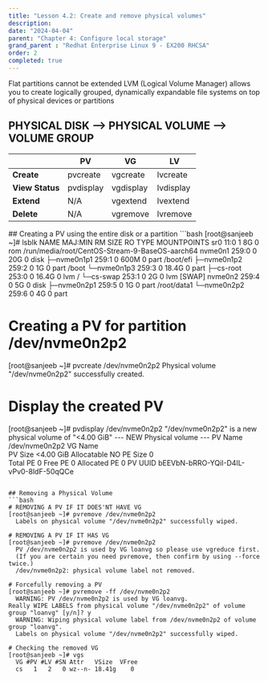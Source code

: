```yaml
---
title: "Lesson 4.2: Create and remove physical volumes"
description:
date: "2024-04-04"
parent: "Chapter 4: Configure local storage"
grand_parent : "Redhat Enterprise Linux 9 - EX200 RHCSA"
order: 2
completed: true
---
```


Flat partitions cannot be extended
LVM (Logical Volume Manager)  allows you to create logically grouped, dynamically expandable file systems on top of physical devices or partitions

## PHYSICAL DISK --> PHYSICAL VOLUME --> VOLUME GROUP 

<table>
<thead>
  <tr>
    <th></th>
    <th>PV</th>
    <th>VG</th>
    <th>LV</th>
  </tr>
  </thead>
  <tbody>
  <tr>
    <td><strong>Create</strong></td>
    <td>pvcreate</td>
    <td>vgcreate</td>
    <td>lvcreate</td>
  </tr>
  <tr>
    <td><strong>View Status</strong></td>
    <td>pvdisplay</td>
    <td>vgdisplay</td>
    <td>lvdisplay</td>
  </tr>
    <tr>
    <td><strong>Extend</strong></td>
    <td>N/A</td>
    <td>vgextend</td>
    <td>lvextend</td>
  </tr>
    <tr>
    <td><strong>Delete</strong></td>
    <td>N/A</td>
    <td>vgremove</td>
    <td>lvremove</td>
  </tr>
  </tbody>
</table>
## Creating a PV using the entire disk or a partition
```bash
[root@sanjeeb ~]# lsblk 
NAME        MAJ:MIN RM  SIZE RO TYPE MOUNTPOINTS
sr0          11:0    1    8G  0 rom  /run/media/root/CentOS-Stream-9-BaseOS-aarch64
nvme0n1     259:0    0   20G  0 disk 
├─nvme0n1p1 259:1    0  600M  0 part /boot/efi
├─nvme0n1p2 259:2    0    1G  0 part /boot
└─nvme0n1p3 259:3    0 18.4G  0 part 
  ├─cs-root 253:0    0 16.4G  0 lvm  /
  └─cs-swap 253:1    0    2G  0 lvm  [SWAP]
nvme0n2     259:4    0    5G  0 disk 
├─nvme0n2p1 259:5    0    1G  0 part /root/data1
└─nvme0n2p2 259:6    0    4G  0 part 

# Creating a PV for partition /dev/nvme0n2p2 
[root@sanjeeb ~]# pvcreate /dev/nvme0n2p2 
  Physical volume "/dev/nvme0n2p2" successfully created.

# Display the created PV 
[root@sanjeeb ~]# pvdisplay /dev/nvme0n2p2 
  "/dev/nvme0n2p2" is a new physical volume of "<4.00 GiB"
  --- NEW Physical volume ---
  PV Name               /dev/nvme0n2p2
  VG Name               
  PV Size               <4.00 GiB
  Allocatable           NO
  PE Size               0   
  Total PE              0
  Free PE               0
  Allocated PE          0
  PV UUID               bEEVbN-bRRO-YQiI-D4IL-vPv0-8ldF-50qQCe
```

## Removing a Physical Volume 
```bash 
# REMOVING A PV IF IT DOES'NT HAVE VG
[root@sanjeeb ~]# pvremove /dev/nvme0n2p2 
  Labels on physical volume "/dev/nvme0n2p2" successfully wiped.

# REMOVING A PV IF IT HAS VG
[root@sanjeeb ~]# pvremove /dev/nvme0n2p2 
  PV /dev/nvme0n2p2 is used by VG loanvg so please use vgreduce first.
  (If you are certain you need pvremove, then confirm by using --force twice.)
  /dev/nvme0n2p2: physical volume label not removed.

# Forcefully removing a PV
[root@sanjeeb ~]# pvremove -ff /dev/nvme0n2p2 
  WARNING: PV /dev/nvme0n2p2 is used by VG loanvg.
Really WIPE LABELS from physical volume "/dev/nvme0n2p2" of volume group "loanvg" [y/n]? y
  WARNING: Wiping physical volume label from /dev/nvme0n2p2 of volume group "loanvg".
  Labels on physical volume "/dev/nvme0n2p2" successfully wiped.

# Checking the removed VG
[root@sanjeeb ~]# vgs
  VG #PV #LV #SN Attr   VSize  VFree
  cs   1   2   0 wz--n- 18.41g    0 
```
